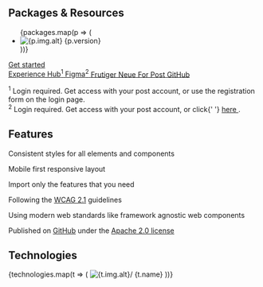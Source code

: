 
<Meta of={IntroductionStories} />

<div className="mt-56 text-center">
  <h2 className="h3">Packages &amp; Resources</h2>
  <ul className="mt-32 tile-wrapper" role="list">
    {packages.map(p => (
      <li key={p.name}>
        <ti-le title={p.name} href={p.link.github.href} ariaLabel={p.link.github.ariaLabel}>
          <img src={p.img.src} alt={p.img.alt} />
          <span>{p.version}</span>
        </ti-le>
      </li>
    ))}
  </ul>
  <div className="mt-16 mb-16 d-flex gap-8 flex-wrap justify-content-center">
    <div className="mt-32 mb-16 w-100">
      <a
        className="btn btn-primary btn-lg"
        href="/?path=/docs/dfc70c3b-4726-406b-8a41-af5738c89d05--docs"
      >
        Get started
      </a>
    </div>
    <a
      href="https://www.experience-hub.ch/document/2803"
      rel="noopener"
      className="btn btn-secondary"
    >
      <span>
        Experience Hub<sup>1</sup>
      </span>
    </a>
    <a
      href="https://www.figma.com/files/1052961410179009444/project/45002065/Web"
      rel="noopener"
      className="btn btn-secondary"
    >
      <span>
        Figma<sup>2</sup>
      </span>
    </a>
    <a
      href="https://fonts.post.ch/frutigerneueforpost/#/"
      rel="noopener"
      className="btn btn-secondary"
    >
      <span>Frutiger Neue For Post</span>
    </a>
    <a
      href="https://github.com/swisspost/design-system"
      rel="noopener"
      className="btn btn-secondary"
    >
      <span>GitHub</span>
    </a>
  </div>
  <p className="mb-0 fs-tiny lh-tiny">
    <sup>1</sup> Login required. Get access with your post account, or use the registration form on
    the login page.
    <br />
    <sup>2</sup> Login required. Get access with your post account, or click{' '}
    <a href="mailto:ux@post.ch?subject=I need access to Figma&body=Hello%2C%20I%20need%20access%20to%20Figma%20%0A%E2%80%A2%20%20Project%20name%3A%20%0A%E2%80%A2%20Project%20Owner%20at%20the%20Post%20Office%20%28email%29%3A%20%0A%E2%80%A2%20Project%20Start%20Date%3A%20%0A%E2%80%A2%20Email%20address%20to%20be%20authorized%3A%20">
      here
    </a>
    .
  </p>
</div>

<div className="mt-56 py-56 light-section text-center">
  <h2 className="h3 mb-32">Features</h2>

  <div className="row g-0">
    <div className="col-md-4">
      <Feature icon="3194" title="Consistent">
        <p>Consistent styles for all elements and components</p>
      </Feature>
    </div>
    <div className="col-md-4">
      <Feature icon="2077" title="Responsive">
        <p>Mobile first responsive layout</p>
      </Feature>
    </div>
    <div className="col-md-4">
      <Feature icon="2097" title="Modular">
        <p>Import only the features that you need</p>
      </Feature>
    </div>
    <div className="col-md-4">
      <Feature icon="2136" title="Accessible">
        <p>Following the <a href="https://www.w3.org/TR/WCAG21/" rel="noopener">WCAG 2.1</a> guidelines</p>
      </Feature>
    </div>
    <div className="col-md-4">
      <Feature icon="2483" title="Modern">
        <p>Using modern web standards like framework agnostic web components</p>
      </Feature>
    </div>
    <div className="col-md-4">
      <Feature icon="2444" title="Open Source">
        <p>Published on <a href="https://github.com/swisspost/design-system" rel="noopener">GitHub</a> under the <a href="https://github.com/swisspost/design-system/blob/main/LICENSE" rel="noopener">Apache 2.0 license</a></p>
      </Feature>
    </div>
  </div>
</div>

<div className="mt-56 text-center">
  <h2 className="h3 mb-32">Technologies</h2>

  <div className="tile-wrapper">
    {technologies.map(t => (
      <ti-le href={t.href} key={t.name}>
        <img src={t.img.src} alt={t.img.alt}/>
        <span>{t.name}</span>
      </ti-le>
    ))}
  </div>
</div>
